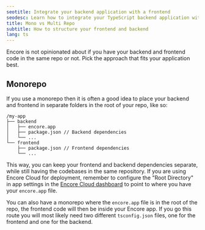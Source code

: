```yaml
---
seotitle: Integrate your backend application with a frontend
seodesc: Learn how to integrate your TypeScript backend application with a frontend, using Encore's built-in frontend client generation feature.
title: Mono vs Multi Repo
subtitle: How to structure your frontend and backend
lang: ts
---
```


Encore is not opinionated about if you have your backend and frontend code in the same repo or not. Pick the approach that fits your application best.

## Monorepo

If you use a monorepo then it is often a good idea to place your backend and frontend in separate folders in the root of your repo, like so:

```
/my-app
├── backend
│   ├── encore.app
│   ├── package.json // Backend dependencies
│   └── ...
└── frontend
    ├── package.json // Frontend dependencies
    └── ...
```

This way, you can keep your frontend and backend dependencies separate, while still having the codebases in the same repository. If you are using Encore Cloud for deployment, remember to configure the "Root Directory" in app settings in the [Encore Cloud dashboard](https://app.encore.cloud) to point to where you have your `encore.app` file.

<GitHubLink
    href="https://github.com/encoredev/nextjs-starter"
    desc="Next.js + Encore Starter, separated into frontend and backend folders."
/>

You can also have a monorepo where the `encore.app` file is in the root of the repo, the frontend code will then be inside your Encore app. If you go this route you will most likely need two different `tsconfig.json` files, one for the frontend and one for the backend.

<GitHubLink
    href="https://github.com/encoredev/examples/tree/main/ts/react-starter"
    desc="React + Encore Starter, frontend code inside the Encore app."
/>
